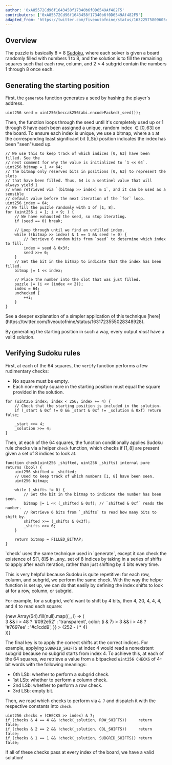 ```yaml
---
author: '0xA85572Cd96f1643458f17340b6f0D6549Af482F5'
contributors: ['0xA85572Cd96f1643458f17340b6f0D6549Af482F5']
adapted_from: 'https://twitter.com/fiveoutofnine/status/1632257580960546816'
---
```


## Overview

The puzzle is basically 8 × 8 [Sudoku](https://en.wikipedia.org/wiki/Sudoku), where each solver is given a board randomly filled with numbers 1 to 8, and the solution is to fill the remaining squares such that each row, column, and 2 × 4 subgrid contain the numbers 1 through 8 once each.

## Generating the starting position

First, the `generate` function generates a seed by hashing the player's address.

```sol showLineNumbers={false}
uint256 seed = uint256(keccak256(abi.encodePacked(_seed)));
```

Then, the function loops through the seed until it's completely used up or 1 through 8 have each been assigned a unique, random index $\in [0, 63]$ on the board. To ensure each index is unique, we use a bitmap, where a `1` at the corresponding least significant bit (LSb) position indicates the index has been "seen"/used up.

```sol highlightLines={[3, 15]} showLineNumbers={false}
// We use this to keep track of which indices [0, 63] have been filled. See the
// next comment for why the value is initialized to `1 << 64`.
uint256 bitmap = 1 << 64;
// The bitmap only reserves bits in positions [0, 63] to represent the slots
// that have been filled. Thus, 64 is a sentinel value that will always yield 1
// when retrieved via `(bitmap >> index) & 1`, and it can be used as a sensible
// default value before the next iteration of the `for` loop.
uint256 index = 64;
// We fill the puzzle randomly with 1 of [1, 8].
for (uint256 i = 1; i < 9; ) {
    // We have exhausted the seed, so stop iterating.
    if (seed == 0) break;

    // Loop through until we find an unfilled index.
    while ((bitmap >> index) & 1 == 1 && seed != 0) {
        // Retrieve 6 random bits from `seed` to determine which index to fill.
        index = seed & 0x3f;
        seed >>= 6;
    }
    // Set the bit in the bitmap to indicate that the index has been filled.
    bitmap |= 1 << index;

    // Place the number into the slot that was just filled.
    puzzle |= (i << (index << 2));
    index = 64;
    unchecked {
        ++i;
    }
}
```

<Callout>
  See a deeper explanation of a simpler application of this technique
  [here](https://twitter.com/fiveoutofnine/status/1631723555028348928).
</Callout>

By generating the starting position in such a way, every output _must_ have a valid solution.

## Verifying Sudoku rules

First, at each of the 64 squares, the `verify` function performs a few rudimentary checks:

- No square must be empty.
- Each non-empty square in the starting position must equal the square provided in the solution.

```sol highlightLines={[3]} showLineNumbers={false}
for (uint256 index; index < 256; index += 4) {
    // Check that the starting position is included in the solution.
    if (_start & 0xf != 0 && _start & 0xf != _solution & 0xf) return false;

    _start >>= 4;
    _solution >>= 4;
}
```

Then, at each of the 64 squares, the function conditionally applies Sudoku rule checks via a helper `check` function, which checks if $[1, 8]$ are present given a set of 8 indices to look at.

```sol highlightLines={[1, 8, 10]} showLineNumbers={false}
function check(uint256 _shifted, uint256 _shifts) internal pure returns (bool) {
    uint256 shifted = _shifted;
    // Used to keep track of which numbers [1, 8] have been seen.
    uint256 bitmap;

    while (_shifts != 0) {
        // Set the bit in the bitmap to indicate the number has been seen.
        bitmap |= 1 << (_shifted & 0xf); // `shifted & 0xf` reads the number.
        // Retrieve 6 bits from `_shifts` to read how many bits to shift by.
        shifted >>= (_shifts & 0x3f);
        _shifts >>= 6;
    }

    return bitmap = FILLED_BITMAP;
}
```

<Callout intent="neutral">
  `check` uses the same technique used in `generate`, except it can check the existence of $[1, 8]$
  in _any_ set of 8 indices by taking in a series of shifts to apply after each iteration, rather
  than just shifting by 4 bits every time.
</Callout>

This is very helpful because Sudoku is quite repetitive: for each row, column, and subgrid, we perform the same check. With the way the helper function is set up, we can do that easily by defining the index shifts to look at for a row, column, or subgrid.

For example, for a subgrid, we'd want to shift by 4 bits, then 4, 20, 4, 4, 4, and 4 to read each square:

<ComponentsDisplay>
  <div
    style={{
      display: 'flex',
      flexDirection: 'column',
      alignItems: 'center',
      gap: '0.5rem',
    }}
  >
    <div
      style={{
        display: 'grid',
        gridTemplateColumns: 'repeat(8, 1fr)',
        border: '1px solid #27303d',
        backgroundColor: '#12161f',
        borderRadius: '0.75rem',
        overflow: 'hidden',
        color: '#c1cdd9',
      }}
    >
      {new Array(64).fill(null).map((_, i) => (
        <div
          key={i}
          style={{
            fontSize: '0.75rem',
            fontFamily: 'Menlo, monospace',
            width: '2rem',
            height: '2rem',
            display: 'flex',
            alignItems: 'center',
            justifyContent: 'center',
            backgroundColor: (i & 7) > 3 && i > 48 ? '#092e52' : 'transparent',
            color: (i & 7) > 3 && i > 48 ? '#7697ee' : '#c1cdd9',
          }}
        >
          {252 - i * 4}
        </div>
      ))}
    </div>
    <div
      style={{ fontSize: '0.875rem', color: '#758195' }}
      children="Numbers represent LSb positions"
    />
  </div>
</ComponentsDisplay>

The final key is to apply the correct shifts at the correct indices. For example, applying `SUBGRID_SHIFTS` at index 4 would read a nonexistent subgrid because no subgrid starts from index 4. To achieve this, at each of the 64 squares, we retrieve a value from a bitpacked `uint256 CHECKS` of 4-bit words with the following meanings:

- 0th LSb: whether to perform a subgrid check.
- 1st LSb: whether to perform a column check.
- 2nd LSb: whether to perform a row check.
- 3rd LSb: empty bit.

Then, we read which checks to perform via `& 7` and dispatch it with the respective constants into `check`.

```sol showLineNumbers={false}
uint256 checks = (CHECKS >> index) & 7;
if (checks & 4 == 4 && !check(_solution, ROW_SHIFTS))     return false;
if (checks & 2 == 2 && !check(_solution, COL_SHIFTS))     return false;
if (checks & 1 == 1 && !check(_solution, SUBGRID_SHIFTS)) return false;
```

If all of these checks pass at every index of the board, we have a valid solution!
